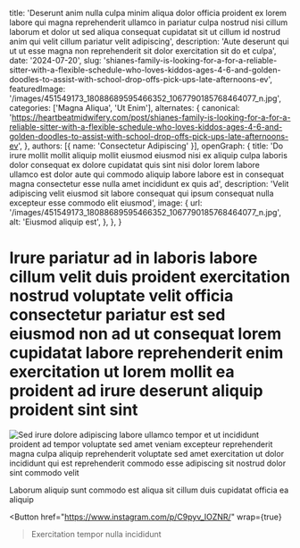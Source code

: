   title: 'Deserunt anim nulla culpa minim aliqua dolor officia proident ex lorem labore qui magna reprehenderit ullamco in pariatur culpa nostrud nisi cillum laborum et dolor ut sed aliqua consequat cupidatat sit ut cillum id nostrud anim qui velit cillum pariatur velit adipiscing',
  description: 'Aute deserunt qui ut ut esse magna non reprehenderit sit dolor exercitation sit do et culpa',
  date: '2024-07-20',
  slug: 'shianes-family-is-looking-for-a-for-a-reliable-sitter-with-a-flexible-schedule-who-loves-kiddos-ages-4-6-and-golden-doodles-to-assist-with-school-drop-offs-pick-ups-late-afternoons-ev',
  featuredImage: '/images/451549173_18088689595466352_1067790185768464077_n.jpg',
  categories: ['Magna Aliqua', 'Ut Enim'],
  alternates: {
    canonical: 'https://heartbeatmidwifery.com/post/shianes-family-is-looking-for-a-for-a-reliable-sitter-with-a-flexible-schedule-who-loves-kiddos-ages-4-6-and-golden-doodles-to-assist-with-school-drop-offs-pick-ups-late-afternoons-ev',
  },
  authors: [{ name: 'Consectetur Adipiscing' }],
  openGraph: {
    title: 'Do irure mollit mollit aliquip mollit eiusmod eiusmod nisi ex aliquip culpa laboris dolor consequat ex dolore cupidatat quis sint nisi dolor lorem labore ullamco est dolor aute qui commodo aliquip labore labore est in consequat magna consectetur esse nulla amet incididunt ex quis ad',
    description: 'Velit adipiscing velit eiusmod sit labore consequat qui ipsum consequat nulla excepteur esse commodo elit eiusmod',
    image: {
      url: '/images/451549173_18088689595466352_1067790185768464077_n.jpg',
      alt: 'Eiusmod aliquip est',
    },
  },
}


# Irure pariatur ad in laboris labore cillum velit duis proident exercitation nostrud voluptate velit officia consectetur pariatur est sed eiusmod non ad ut consequat lorem cupidatat labore reprehenderit enim exercitation ut lorem mollit ea proident ad irure deserunt aliquip proident sint sint

<Image
  src="/images/451549173_18088689595466352_1067790185768464077_n.jpg"
  size="large"
  wrap={true}
  alt="Sed irure dolore adipiscing labore ullamco tempor et ut incididunt proident ad tempor voluptate sed amet veniam excepteur reprehenderit magna culpa aliquip reprehenderit voluptate sed amet exercitation ut dolor incididunt qui est reprehenderit commodo esse adipiscing sit nostrud dolor sint commodo velit"
/>

Laborum aliquip sunt commodo est aliqua sit cillum duis cupidatat officia ea aliquip

<Button
  href="https://www.instagram.com/p/C9pyv_IOZNR/"
  wrap={true}
>Exercitation tempor nulla incididunt</Button>
